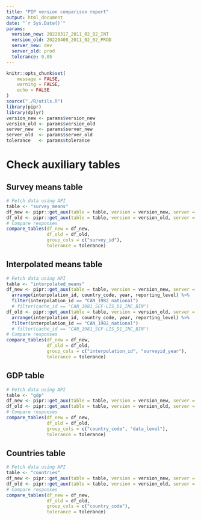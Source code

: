 ```yaml
---
title: "PIP version comparison report"
output: html_document
date: "`r Sys.Date()`"
params:
  version_new: 20220317_2011_02_02_INT
  version_old: 20220408_2011_02_02_PROD
  server_new: dev
  server_old: prod
  tolerance: 0.05
---
```


```r
knitr::opts_chunk$set(
	message = FALSE,
	warning = FALSE,
	echo = FALSE
)
source("./R/utils.R")
library(pipr)
library(dplyr)
version_new <- params$version_new
version_old <- params$version_old
server_new  <- params$server_new
server_old  <- params$server_old
tolerance   <- params$tolerance
```

# Check auxiliary tables
## Survey means table
```r
# Fetch data using API
table <- "survey_means"
df_new <- pipr::get_aux(table = table, version = version_new, server = server_new)
df_old <- pipr::get_aux(table = table, version = version_old, server = server_old)
# Compare responses
compare_tables(df_new = df_new, 
               df_old = df_old, 
               group_cols = c("survey_id"),
               tolerance = tolerance)
```

## Interpolated means table
```r
# Fetch data using API
table <- "interpolated_means"
df_new <- pipr::get_aux(table = table, version = version_new, server = server_new) %>%
  arrange(interpolation_id, country_code, year, reporting_level) %>%
  filter(interpolation_id == "CAN_1982_national")
  # filter(cache_id == "CAN_1981_SCF-LIS_D1_INC_BIN")
df_old <- pipr::get_aux(table = table, version = version_old, server = server_old) %>%
  arrange(interpolation_id, country_code, year, reporting_level) %>%
  filter(interpolation_id == "CAN_1982_national")
  # filter(cache_id == "CAN_1981_SCF-LIS_D1_INC_BIN")
# Compare responses
compare_tables(df_new = df_new, 
               df_old = df_old, 
               group_cols = c("interpolation_id", "surveyid_year"),
               tolerance = tolerance)
```


## GDP table
```r
# Fetch data using API
table <- "gdp"
df_new <- pipr::get_aux(table = table, version = version_new, server = server_new)
df_old <- pipr::get_aux(table = table, version = version_old, server = server_old)
# Compare responses
compare_tables(df_new = df_new, 
               df_old = df_old, 
               group_cols = c("country_code", "data_level"),
               tolerance = tolerance)
```

## Countries table
```r
# Fetch data using API
table <- "countries"
df_new <- pipr::get_aux(table = table, version = version_new, server = server_new)
df_old <- pipr::get_aux(table = table, version = version_old, server = server_old)
# Compare responses
compare_tables(df_new = df_new, 
               df_old = df_old, 
               group_cols = c("country_code"),
               tolerance = tolerance)
```


